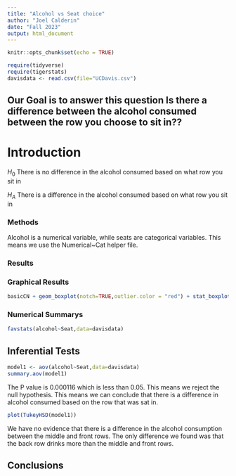 ```yaml
---
title: "Alcohol vs Seat choice"
author: "Joel Calderin"
date: "Fall 2023"
output: html_document
---
```

  
```r
knitr::opts_chunk$set(echo = TRUE)
```

```r
require(tidyverse)
require(tigerstats)
davisdata <- read.csv(file="UCDavis.csv")
```
## Our Goal is to answer this question Is there a difference between the alcohol consumed between the row you choose to sit in??

# Introduction

$H_0$ There is no difference in the alcohol consumed based on what row you sit in

$H_A$ There is a difference in the alcohol consumed based on what row you sit in


### Methods

Alcohol is a numerical variable, while seats are categorical variables. This means we use the Numerical~Cat helper file.

### Results


### Graphical Results

```r
basicCN + geom_boxplot(notch=TRUE,outlier.color = "red") + stat_boxplot(geom ='errorbar') + labs(title="Fancy notch boxplot \n with 2 lines")
```

  
  

### Numerical Summarys 

```r
favstats(alcohol~Seat,data=davisdata)
```


## Inferential Tests

```r
model1 <- aov(alcohol~Seat,data=davisdata)
summary.aov(model1)
```

The P value is 0.000116 which is less than 0.05. This means we reject the null hypothesis. This means we can conclude that there is a difference in alcohol consumed based on the row that was sat in.

```r
plot(TukeyHSD(model1))
```

We have no evidence that there is a difference in the alcohol consumption between the middle and front rows. The only difference we found was that the back row drinks more than the middle and front rows. 

## Conclusions


